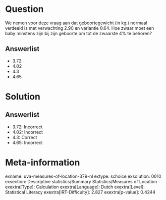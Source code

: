 Question
========

We nemen voor deze vraag aan dat geboortegewicht (in kg.) normaal
verdeeld is met verwachting 2.90 en variantie 0.64. Hoe zwaar moet een
baby minstens zijn bij zijn geboorte om tot de zwaarste 4% te behoren?

Answerlist
----------

* 3.72
* 4.02
* 4.3
* 4.65

Solution
========

Answerlist
----------

* 3.72: Incorrect
* 4.02: Incorrect
* 4.3: Correct
* 4.65: Incorrect

Meta-information
================
exname: uva-measures-of-location-379-nl
extype: schoice
exsolution: 0010
exsection: Descriptive statistics/Summary Statistics/Measures of Location
exextra[Type]: Calculation
exextra[Language]: Dutch
exextra[Level]: Statistical Literacy
exextra[IRT-Difficulty]: 2.827
exextra[p-value]: 0.4244
